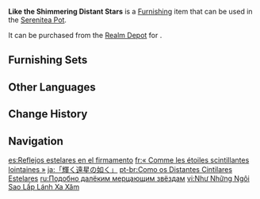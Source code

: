 {{Furnishing Infobox
|id             = 372464
|image          = Item Like the Shimmering Distant Stars.png
|category       = Landform
|subcategory    = Small Shrub
|quality        = 3
|adeptal_energy = 20
|load           = 50
|reduced_load   = 50
|description    = "When you stare at certain stars, the contours of their light will change before you know it..."<br>After getting used to a life of expeditions and camping out in the wild, the [[Layla|sleepless young woman]] attempted to finish drawing her star maps in the first half of the night, before riding the wave of academic satisfaction and exhaustion to sleep. In her weary, groggy state, she found that the leaves of a certain plant resembled the contours of starlight that appeared after one observed distant stars for long periods of time. As such, she began to use the leaves of this plant to assist in drawing larger observation maps &mdash; a measure that met with unexpected success.
|mention        = Layla
|source1        = [[Realm Depot]]
}}

'''Like the Shimmering Distant Stars''' is a [[Furnishing]] item that can be used in the [[Serenitea Pot]].

It can be purchased from the [[Realm Depot]] for {{Item|Realm Currency|30|x=80}}.

==Furnishing Sets==
{{Craft Usage|type=Furnishing Set}}

==Other Languages==
{{Other Languages
|en      = Like the Shimmering Distant Stars
|zhs     = 「如烨烁的远星」
|zhs_rm  = "Rú Yèshuò de Yuǎnxīng"
|zht     = 「如燁爍的遠星」
|zht_rm  = "Rú Yèshuò de Yuǎnxīng"
|zh_tl   = 
|ja      = 「輝く遠星の如く」
|ja_rm   = "Kagayaku Ensei no Gotoku"{{Assumed}}
|ja_tl   = 
|ko      = 「반짝이는 저 먼 별처럼」
|ko_tl   = "Like the Shining Star Far Away"
|es      = Reflejos estelares en el firmamento
|es_tl   = Stellar Reflections in the Firmament
|fr      = «&nbsp;Comme les étoiles scintillantes lointaines&nbsp;»
|fr_tl   = "Like the Distant Scintillating Stars"
|ru      = Подобно далёким мерцающим звёздам
|ru_tl   = Like the Shimmering Distant Stars
|th      = "ดุจดาวแสนไกลที่ส่องประกายระยับ"
|th_rm   = 
|th_tl   = 
|vi      = Như Những Ngôi Sao Lấp Lánh Xa Xăm
|vi_tl   = 
|de      = „Wie in der Ferne brennende Sterne“
|de_tl   = "Like Stars Burning in the Distance"
|id      = Layaknya Bintang Bersinar di Kejauhan
|id_tl   = Like the Shining Stars in the Distance
|pt      = Como os Distantes Cintilares Estelares
|pt_tl   = 
|tr      = Uzakta Parıldayan Yıldızlar Misali
|tr_tl   = 
|it      = Come le lontane stelle scintillanti
|it_tl   = 
}}

==Change History==
{{Change History|3.1}}

==Navigation==
{{Furnishing Navbox|exterior}}

[[es:Reflejos estelares en el firmamento]]
[[fr:« Comme les étoiles scintillantes lointaines »]]
[[ja:「輝く遠星の如く」]]
[[pt-br:Como os Distantes Cintilares Estelares]]
[[ru:Подобно далёким мерцающим звёздам]]
[[vi:Như Những Ngôi Sao Lấp Lánh Xa Xăm]]